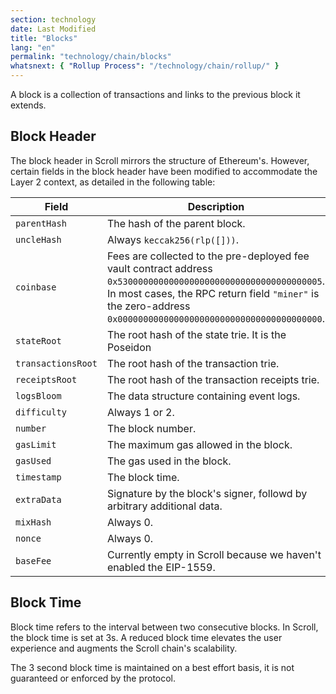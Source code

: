 ```yaml
---
section: technology
date: Last Modified
title: "Blocks"
lang: "en"
permalink: "technology/chain/blocks"
whatsnext: { "Rollup Process": "/technology/chain/rollup/" }
---
```


A block is a collection of transactions and links to the previous block it extends.

## Block Header

The block header in Scroll mirrors the structure of Ethereum's. However, certain fields in the block header have been modified to accommodate the Layer 2 context, as detailed in the following table:

| Field               | Description                                                        |
| ------------------- | ------------------------------------------------------------------ |
| `parentHash`        | The hash of the parent block.                                      |
| `uncleHash`         | Always `keccak256(rlp([]))`.                                       |
| `coinbase`          | Fees are collected to the pre-deployed fee vault contract address `0x5300000000000000000000000000000000000005`. In most cases, the RPC return field `"miner"` is the zero-address `0x0000000000000000000000000000000000000000`. |
| `stateRoot`         | The root hash of the state trie. It is the Poseidon                |
| `transactionsRoot ` | The root hash of the transaction trie.                             |
| `receiptsRoot `     | The root hash of the transaction receipts trie.                    |
| `logsBloom`         | The data structure containing event logs.                          |
| `difficulty`        | Always 1 or 2.                                                     |
| `number`            | The block number.                                                  |
| `gasLimit`          | The maximum gas allowed in the block.                              |
| `gasUsed`           | The gas used in the block.                                         |
| `timestamp`         | The block time.                                                    |
| `extraData`         | Signature by the block's signer, followd by arbitrary additional data. |
| `mixHash`           | Always 0.                                                          |
| `nonce`             | Always 0.                                                          |
| `baseFee`           | Currently empty in Scroll because we haven't enabled the EIP-1559. |

## Block Time

Block time refers to the interval between two consecutive blocks. In Scroll, the block time is set at 3s. A reduced block time elevates the user experience and augments the Scroll chain's scalability.

The 3 second block time is maintained on a best effort basis, it is not guaranteed or enforced by the protocol.
